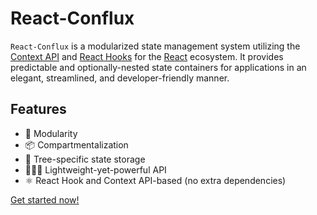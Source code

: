 # React-Conflux

`React-Conflux` is a modularized state management system utilizing the [Context API](https://reactjs.org/docs/context.html) and [React Hooks](https://reactjs.org/docs/hooks-intro.html) for the [React](https://reactjs.org/) ecosystem. It provides predictable and optionally-nested state containers for applications in an elegant, streamlined, and developer-friendly manner.

## Features

- 🚧 Modularity
- 📦 Compartmentalization
- 🎯 Tree-specific state storage
- 🏋🏻‍♀️ Lightweight-yet-powerful API
- ⚛️ React Hook and Context API-based (no extra dependencies)

[Get started now!](/getting-started)
